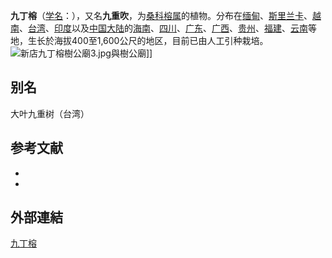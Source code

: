 {{Speciesbox
| name = 九丁榕
| status = 
| status_system = 
| image = 九丁榕樹葉.JPG
| genus = Ficus
| species = nervosa
| authority = Heyne ex Roth., 1817
}}

'''九丁榕'''（[[学名|学名]]：{{lang|la|''Ficus nervosa''}}），又名'''九重吹'''，为[[桑科|桑科]][[榕属|榕属]]的植物。分布在[[缅甸|缅甸]]、[[斯里兰卡|斯里兰卡]]、[[越南|越南]]、[[台湾|台湾]]、[[印度|印度]]以及[[中国大陆|中国大陆]]的[[海南|海南]]、[[四川|四川]]、[[广东|广东]]、[[广西|广西]]、[[贵州|贵州]]、[[福建|福建]]、[[云南|云南]]等地，生长於海拔400至1,600公尺的地区，目前已由人工引种栽培。
[[File:新店九丁榕樹公廟3.jpg|thumb]]與樹公廟]]
== 别名 ==
大叶九重树（台湾）

== 参考文献 ==
<div class="references-small">
* {{TaiBNET| zh=九重吹 | id=204851 | binomial=Ficus nervosa | authority=Heyne ex Roth., 1817 | var= | accessdate=2013-01-24}}
* {{cite web| url =http://www.bioinfo.cn/db05/KmzwSpecies.php?action=view&id=13634| title =九丁榕| work =《中国高等植物数据库全库》| publisher =中国科学院微生物研究所| author =昆明植物研究所| accessdate =2009-02-24| deadurl =yes| archiveurl =https://web.archive.org/web/20160305082436/http://www.bioinfo.cn/db05/KmzwSpecies.php?action=view&id=13634| archivedate =2016-03-05}}
</div>

==外部連結==
{{commons category|Ficus nervosa}}
{{Taxonbar|from=Q10878637}}

[[Category:榕属|九丁榕]]


{{植物小作品}}
